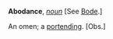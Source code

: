 '''Abodance''', ''[[noun (part of speech)|noun]]'' [See [[Bode]].]

An omen; a [[portending]]. [Obs.]